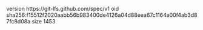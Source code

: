 version https://git-lfs.github.com/spec/v1
oid sha256:f15512f2020aabb56b983400de4126a04d88eea67c1164a00f4ab3d87fc8d08a
size 1453
